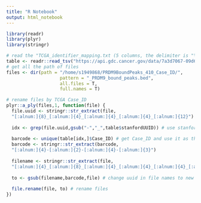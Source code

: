 ```yaml
---
title: "R Notebook"
output: html_notebook
---
```


```r
library(readr)
library(plyr)
library(stringr)
```

```r
# read the "TCGA_identifier_mapping.txt (5 columns, the delimiter is "\t")"
table <- readr::read_tsv("https://api.gdc.cancer.gov/data/7a3d7067-09d6-4acf-82c8-a1a81febf72c")
# get all the path of files
files <- dir(path = "/home/s1949868/PRDM9BoundPeaks_410_Case_ID/", 
                    pattern = "_PRDM9_bound_peaks.bed", 
                    all.files = T, 
                    full.names = T)
```

```r
# rename files by TCGA Case_ID
plyr::a_ply(files,1, function(file) {
  file.uuid <- stringr::str_extract(file,
  "[:alnum:]{8}_[:alnum:]{4}_[:alnum:]{4}_[:alnum:]{4}_[:alnum:]{12}") # get stanfordUUID
  
  idx <- grep(file.uuid,gsub("-","_",table$stanfordUUID)) # use stanfordUUID to find the index
  
  barcode <- unique(table[idx,]$Case_ID) # get Case_ID and use it as the barcode, and give technical replicates the same barcode
  barcode <- stringr::str_extract(barcode,
  "[:alnum:]{4}-[:alnum:]{2}-[:alnum:]{4}-[:alnum:]{3}")
  
  filename <- stringr::str_extract(file,
  "[:alnum:]{4}_[:alnum:]{8}_[:alnum:]{4}_[:alnum:]{4}_[:alnum:]{4}_[:alnum:]{12}_[:alnum:]{4}_[:alnum:]{3}") # get the file name
  
  to <- gsub(filename,barcode,file) # change uuid in file names to new barcode
  
  file.rename(file, to) # rename files
})
```

